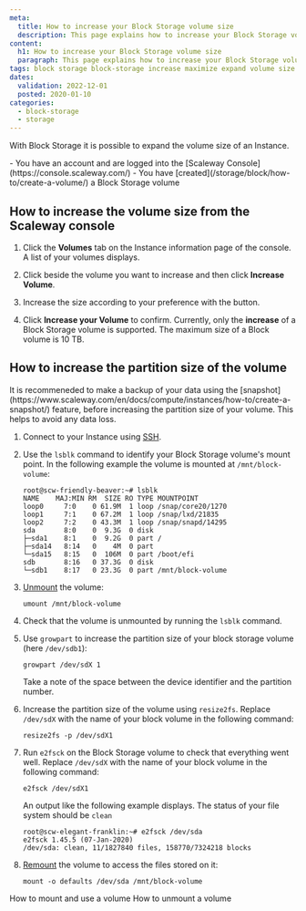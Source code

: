 ```yaml
---
meta:
  title: How to increase your Block Storage volume size
  description: This page explains how to increase your Block Storage volume
content:
  h1: How to increase your Block Storage volume size
  paragraph: This page explains how to increase your Block Storage volume
tags: block storage block-storage increase maximize expand volume size
dates:
  validation: 2022-12-01
  posted: 2020-01-10
categories:
  - block-storage
  - storage
---
```


With Block Storage it is possible to expand the volume size of an Instance.

<Message type="requirement">
  - You have an account and are logged into the [Scaleway Console](https://console.scaleway.com/) 
  - You have [created](/storage/block/how-to/create-a-volume/) a Block Storage volume
</Message>

## How to increase the volume size from the Scaleway console

1. Click the **Volumes** tab on the Instance information page of the console. A list of your volumes displays.
2. Click <Icon name="more" /> beside the volume you want to increase and then click **Increase Volume**.
3. Increase the size according to your preference with the <Icon name="plus" /> button. 
    <Lightbox src="scaleway-increase-volume-modal.webp" alt="" />
4. Click **Increase your Volume** to confirm.
    <Message type="note">
      Currently, only the **increase** of a Block Storage volume is supported. The maximum size of a Block volume is 10 TB.

    </Message>

## How to increase the partition size of the volume

<Message type="tip">
  It is recommeneded to make a backup of your data using the [snapshot](https://www.scaleway.com/en/docs/compute/instances/how-to/create-a-snapshot/) feature, before increasing the partition size of your volume. This helps to avoid any data loss. 
</Message>


1. Connect to your Instance using [SSH](https://www.scaleway.com/en/docs/compute/instances/how-to/connect-to-instance/).
2. Use the `lsblk` command to identify your Block Storage volume's mount point. In the following example the volume is mounted at `/mnt/block-volume`: 
    ```
    root@scw-friendly-beaver:~# lsblk
    NAME    MAJ:MIN RM  SIZE RO TYPE MOUNTPOINT
    loop0     7:0    0 61.9M  1 loop /snap/core20/1270
    loop1     7:1    0 67.2M  1 loop /snap/lxd/21835
    loop2     7:2    0 43.3M  1 loop /snap/snapd/14295
    sda       8:0    0  9.3G  0 disk
    ├─sda1    8:1    0  9.2G  0 part /
    ├─sda14   8:14   0    4M  0 part
    └─sda15   8:15   0  106M  0 part /boot/efi
    sdb       8:16   0 37.3G  0 disk
    └─sdb1    8:17   0 23.3G  0 part /mnt/block-volume
    ```
3. [Unmount](https://www.scaleway.com/en/docs/storage/block/how-to/unmount-a-volume/) the volume:
    ```
    umount /mnt/block-volume
    ```
4. Check that the volume is unmounted by running the `lsblk` command. 
5. Use `growpart` to increase the partition size of your block storage volume (here `/dev/sdb1`):
    ```
    growpart /dev/sdX 1
    ```

    <Message type="tip">
      Take a note of the space between the device identifier and the partition number. 
    </Message>
6. Increase the partition size of the volume using `resize2fs`. Replace `/dev/sdX` with the name of your block volume in the following command:
    ```
    resize2fs -p /dev/sdX1
    ```
7. Run `e2fsck` on the Block Storage volume to check that everything went well. Replace `/dev/sdX` with the name of your block volume in the following command:
    ```
    e2fsck /dev/sdX1
    ```

    An output like the following example displays. The status of your file system should be `clean`

    ```
    root@scw-elegant-franklin:~# e2fsck /dev/sda
    e2fsck 1.45.5 (07-Jan-2020)
    /dev/sda: clean, 11/1827840 files, 158770/7324218 blocks
    ```
8. [Remount](https://www.scaleway.com/en/docs/storage/block/how-to/mount-and-use-volume/) the volume to access the files stored on it: 
    ```
    mount -o defaults /dev/sda /mnt/block-volume
    ```

<Navigation title="See Also">
  <PreviousButton to="/storage/block/how-to/mount-and-use-volume/">How to mount and use a volume</PreviousButton>
  <NextButton to="/storage/block/how-to/unmount-a-volume/">How to unmount a volume</NextButton>
</Navigation>
